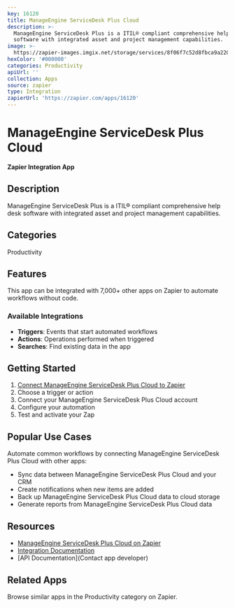 ```yaml
---
key: 16120
title: ManageEngine ServiceDesk Plus Cloud
description: >-
  ManageEngine ServiceDesk Plus is a ITIL® compliant comprehensive help desk
  software with integrated asset and project management capabilities.
image: >-
  https://zapier-images.imgix.net/storage/services/8f06f7c52d8fbca9a2206143e3f6f54a.png?auto=format%2Ccompress&ixlib=python-3.0.0&q=50
hexColor: '#000000'
categories: Productivity
apiUrl: ''
collection: Apps
source: zapier
type: Integration
zapierUrl: 'https://zapier.com/apps/16120'
---
```

# ManageEngine ServiceDesk Plus Cloud

**Zapier Integration App**

## Description

ManageEngine ServiceDesk Plus is a ITIL® compliant comprehensive help desk software with integrated asset and project management capabilities.

## Categories

Productivity

## Features

This app can be integrated with 7,000+ other apps on Zapier to automate workflows without code.

### Available Integrations

- **Triggers**: Events that start automated workflows
- **Actions**: Operations performed when triggered
- **Searches**: Find existing data in the app

## Getting Started

1. [Connect ManageEngine ServiceDesk Plus Cloud to Zapier](https://zapier.com/apps/16120)
2. Choose a trigger or action
3. Connect your ManageEngine ServiceDesk Plus Cloud account
4. Configure your automation
5. Test and activate your Zap

## Popular Use Cases

Automate common workflows by connecting ManageEngine ServiceDesk Plus Cloud with other apps:

- Sync data between ManageEngine ServiceDesk Plus Cloud and your CRM
- Create notifications when new items are added
- Back up ManageEngine ServiceDesk Plus Cloud data to cloud storage
- Generate reports from ManageEngine ServiceDesk Plus Cloud data

## Resources

- [ManageEngine ServiceDesk Plus Cloud on Zapier](https://zapier.com/apps/16120)
- [Integration Documentation](https://zapier.com/apps/16120/integrations)
- [API Documentation](Contact app developer)

## Related Apps

Browse similar apps in the Productivity category on Zapier.
